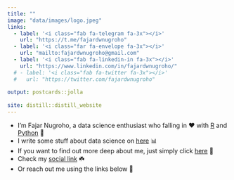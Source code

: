 ```yaml
---
title: ""
image: "data/images/logo.jpeg"
links:
  - label: '<i class="fab fa-telegram fa-3x"></i>'
    url: "https://t.me/fajardwnugroho"
  - label: '<i class="far fa-envelope fa-3x"></i>'
    url: "mailto:fajardwnugroho@gmail.com"
  - label: '<i class="fab fa-linkedin-in fa-3x"></i>'
    url: "https://www.linkedin.com/in/fajardwnugroho/"
  # - label: '<i class="fab fa-twitter fa-3x"></i>'
  #   url: "https://twitter.com/fajardwnugroho"
    
output: postcards::jolla
  
site: distill::distill_website
---
```


-   I'm Fajar Nugroho, a data science enthusiast who falling in ❤️ with <a href = "https://www.r-project.org/">R</a> and <a href = "https://www.python.org/">Python</a> 🐍
-   I write some stuff about data science on <a href = "blog.html">here</a> 📊
-   If you want to find out more deep about me, just simply click <a href = "about.html">here</a> 🙋
-   Check my <a href = "https://lynk.id/fajardwnugroho">social link</a> ☘️
-   Or reach out me using the links below 📩

